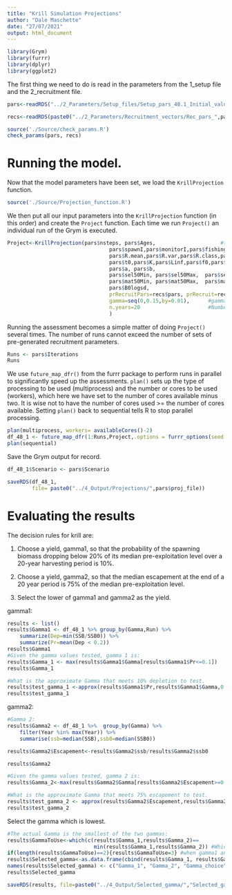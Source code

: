 ```yaml
---
title: "Krill Simulation Projections"
author: "Dale Maschette"
date: "27/07/2021"
output: html_document
---
```


```r
library(Grym)
library(furrr)
library(dplyr)
library(ggplot2)
```

The first thing we need to do is read in the parameters from the 1_setup file and the 2_recruitment file. 

```r
pars<-readRDS("../2_Parameters/Setup_files/Setup_pars_48.1_Initial_values.rds")

recs<-readRDS(paste0("../2_Parameters/Recruitment_vectors/Rec_pars_",pars$Area,"_",pars$R.mean,"_",pars$R.sd,".rds"))
```

```r
source('./Source/check_params.R')
check_params(pars, recs)
```



# Running the model.
Now that the model parameters have been set, we load the `KrillProjection` function. 

```r
source('./Source/Projection_function.R')
```

We then put all our input parameters into the `KrillProjection` function (in this order) and create the `Project` function. Each time we run `Project()` an individual run of the Grym is executed.

```r

Project<-KrillProjection(pars$nsteps, pars$Ages,					 #time step numbers and age classes
								 pars$spawnI,pars$monitorI,pars$fishingI,			 #Interval sequences
								 pars$R.mean,pars$R.var,pars$R.class,pars$R.nsurveys,#Recruitment Variables
								 pars$t0,pars$K,pars$Linf,pars$f0,pars$f1,								 #Growth details 
								 pars$a, pars$b, 								 					 #Length/Weight Details
								 pars$sel50Min,	pars$sel50Max,	pars$selrange,	 #Selectivity Parameters
								 pars$mat50Min,	pars$mat50Max,	pars$matrange,  #Maturity parameters
								 pars$B0logsd,
								 prRecruitPars=recs$pars, prRecruit=recs$recdist,
								 gamma=seq(0,0.15,by=0.01),      #gammas to test
								 n.years=20                      #Number of years
								 )
```

Running the assessment becomes a simple matter of doing `Project()` several times. 
The number of runs cannot exceed the number of sets of pre-generated recruitment parameters.
```r
Runs <- pars$Iterations
Runs
```

We use `future_map_dfr()` from the furrr package to perform runs in parallel to significantly speed up the assessments. 
`plan()` sets up the type of processing to be used (multiprocess) and the number or cores to be used (workers), which here we have set to the number of cores available minus two. It is wise not to have the number of cores used >= the number of cores available. Setting `plan()` back to sequential tells R to stop parallel processing. 
```r
plan(multiprocess, workers= availableCores()-2)
df_48_1 <- future_map_dfr(1:Runs,Project,.options = furrr_options(seed = TRUE),.progress=T)
plan(sequential)
```

Save the Grym output for record. 

```r
df_48_1$Scenario <- pars$Scenario

saveRDS(df_48_1, 
        file= paste0("../4_Output/Projections/",pars$proj_file))
```


# Evaluating the results

The decision rules for krill are: 
	
1. Choose a yield, gamma1, so that the probability of the spawning biomass dropping below 20% of its median pre-exploitation level over a 20-year harvesting period is 10%.

2. Choose a yield, gamma2, so that the median escapement at the end of a 20 year period is 75% of the median pre-exploitation level.

3. Select the lower of gamma1 and gamma2 as the yield.

gamma1:
```r
results <- list()
results$Gamma1 <- df_48_1 %>% group_by(Gamma,Run) %>% 
	summarize(Dep=min(SSB/SSB0)) %>% 
	summarize(Pr=mean(Dep < 0.2))
results$Gamma1
#Given the gamma values tested, gamma 1 is:
results$Gamma_1 <- max(results$Gamma1$Gamma[results$Gamma1$Pr<=0.1])
results$Gamma_1

#What is the approximate Gamma that meets 10% depletion to test.
results$test_gamma_1 <-approx(results$Gamma1$Pr,results$Gamma1$Gamma,0.1)$y
results$test_gamma_1

```

gamma2: 
```r
#Gamma 2:
results$Gamma2 <- df_48_1 %>%  group_by(Gamma) %>% 
	filter(Year %in% max(Year)) %>% 
	summarise(ssb=median(SSB),ssb0=median(SSB0))

results$Gamma2$Escapement<-results$Gamma2$ssb/results$Gamma2$ssb0

results$Gamma2

#Given the gamma values tested, gamma 2 is:
results$Gamma_2<-max(results$Gamma2$Gamma[results$Gamma2$Escapement>=0.75])

#What is the approximate Gamma that meets 75% escapement to test.
results$test_gamma_2 <- approx(results$Gamma2$Escapement,results$Gamma2$Gamma,0.75)$y
results$test_gamma_2
```

Select the gamma which is lowest. 
```r
#The actual Gamma is the smallest of the two gammas:
results$GammaToUse<-which(c(results$Gamma_1,results$Gamma_2)==
                            min(results$Gamma_1,results$Gamma_2)) #Which gamma is min?
if(length(results$GammaToUse)==2){results$GammaToUse=3} #when gamma1 and gamma2 are equal
results$Selected_gamma<-as.data.frame(cbind(results$Gamma_1, results$Gamma_2,results$GammaToUse))
names(results$Selected_gamma) <- c("Gamma_1", "Gamma_2", "Gamma_choice")
results$Selected_gamma
```   


```r
saveRDS(results, file=paste0("../4_Output/Selected_gamma/","Selected_gamma_",pars$proj_file))
```

